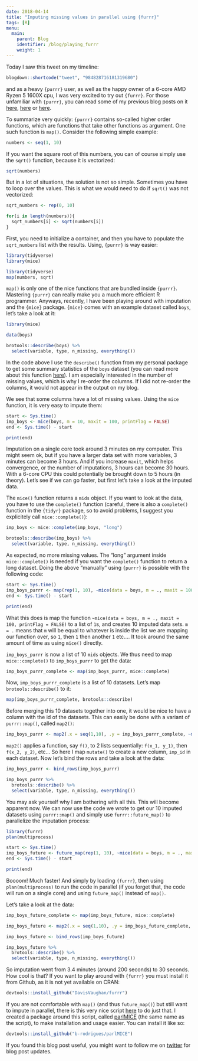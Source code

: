 ```yaml
---
date: 2018-04-14
title: "Imputing missing values in parallel using {furrr}"
tags: [R]
menu:
  main:
    parent: Blog
    identifier: /blog/playing_furrr
    weight: 1
---
```


Today I saw this tweet on my timeline:

```r
blogdown::shortcode("tweet", "984828716181319680")
```

and as a heavy `{purrr}` user, as well as the happy owner of a 6-core AMD Ryzen 5 1600X cpu,
I was very excited to try out `{furrr}`. For those unfamiliar with `{purrr}`, you can
read some of my previous blog posts on it [here](http://www.brodrigues.co/blog/2017-03-24-lesser_known_purrr/),
[here](http://www.brodrigues.co/blog/2017-03-29-make-ggplot2-purrr/) or
[here](http://www.brodrigues.co/blog/2018-01-19-mapping_functions_with_any_cols/).

To summarize very quickly: `{purrr}` contains so-called higher order functions, which are functions
that take other functions as argument. One such function is `map()`. Consider the following simple example:

```r
numbers <- seq(1, 10)
```

If you want the square root of this numbers, you can of course simply use the `sqrt()` function,
because it is vectorized:

```r
sqrt(numbers)
```

But in a lot of situations, the solution is not so simple. Sometimes you have to loop over the
values. This is what we would need to do if `sqrt()` was not vectorized:

```r
sqrt_numbers <- rep(0, 10)

for(i in length(numbers)){
  sqrt_numbers[i] <- sqrt(numbers[i])
}
```

First, you need to initialize a container, and then you have to populate the `sqrt_numbers` list with the results.
Using, `{purrr}` is way easier:

```r
library(tidyverse)
library(mice)
```

```r
library(tidyverse)
map(numbers, sqrt)
```

`map()` is only one of the nice functions that are bundled inside `{purrr}`. Mastering `{purrr}` can really make you a much
more efficient R programmer. Anyways, recently, I have been playing around with imputation and the `{mice}` package.
`{mice}` comes with an example dataset called `boys`, let's take a look at it:

```r
library(mice)

data(boys)

brotools::describe(boys) %>%
  select(variable, type, n_missing, everything())
```

In the code above I use the `describe()` function from my personal package to get some summary
statistics of the `boys` dataset (you can read more about this function
[here](http://www.brodrigues.co/blog/2018-04-10-brotools_describe)). I am especially interested in the number of
missing values, which is why I re-order the columns. If I did not re-order the columns, it would not appear in
the output on my blog.

We see that some columns have a lot of missing values. Using the `mice` function, it is very
easy to impute them:

```r
start <- Sys.time()
imp_boys <- mice(boys, m = 10, maxit = 100, printFlag = FALSE)
end <- Sys.time() - start

print(end)
```

Imputation on a single core took around 3 minutes on my computer. This might seem ok, but if you
have a larger data set with more variables, 3 minutes can become 3 hours. And if you increase `maxit`,
which helps convergence, or the number of imputations, 3 hours can become 30 hours. With a 6-core CPU
this could potentially be brought down to 5 hours (in theory). Let's see if we can go faster,
but first let's take a look at the imputed data.

The `mice()` function returns a `mids` object. If you want to look at the data, you have to use
the `complete()` function (careful, there is also a `complete()` function in the `{tidyr}` package,
so to avoid problems, I suggest you explicitely call `mice::complete()`):

```r
imp_boys <- mice::complete(imp_boys, "long")

brotools::describe(imp_boys) %>%
  select(variable, type, n_missing, everything())
```

As expected, no more missing values. The "long" argument inside `mice::complete()` is needed if you want the `complete()`
function to return a long dataset. Doing the above "manually" using `{purrr}` is possible with the following
code:

```r
start <- Sys.time()
imp_boys_purrr <- map(rep(1, 10), ~mice(data = boys, m = ., maxit = 100, printFlag = FALSE))
end <- Sys.time() - start

print(end)
```

What this does is map the function `~mice(data = boys, m = ., maxit = 100, printFlag = FALSE)`
to a list of `1`s, and creates 10 imputed data sets. `m = .` means that `m` will be equal to whatever is inside
the list we are mapping our function over, so `1`, then `1` then another `1` etc....
It took around the same amount of time as using `mice()` directly.

`imp_boys_purrr` is now a list of 10 `mids` objects. We thus need to map `mice::complete()`
to `imp_boys_purrr` to get the data:

```r
imp_boys_purrr_complete <- map(imp_boys_purrr, mice::complete)
```

Now, `imp_boys_purrr_complete` is a list of 10 datasets. Let's map `brotools::describe()` to it:

```r
map(imp_boys_purrr_complete, brotools::describe)
```

Before merging this 10 datasets together into one, it would be nice to have a column with the id of the datasets.
This can easily be done with a variant of `purrr::map()`, called `map2()`:

```r
imp_boys_purrr <- map2(.x = seq(1,10), .y = imp_boys_purrr_complete, ~mutate(.y, imp_id = as.character(.x)))
```

`map2()` applies a function, say `f()`, to 2 lists sequentially: `f(x_1, y_1)`, then `f(x_2, y_2)`, etc...
So here I map `mutate()` to create a new column, `imp_id` in each dataset. Now let's bind the rows and
take a look at the data:

```r
imp_boys_purrr <- bind_rows(imp_boys_purrr)

imp_boys_purrr %>%
  brotools::describe() %>%
  select(variable, type, n_missing, everything())
```

You may ask yourself why I am bothering with all this. This will become apparent now. We can now use
the code we wrote to get our 10 imputed datasets using `purrr::map()` and simply use `furrr::future_map()`
to parallelize the imputation process:

```r
library(furrr)
plan(multiprocess)

start <- Sys.time()
imp_boys_future <- future_map(rep(1, 10), ~mice(data = boys, m = ., maxit = 100, printFlag = FALSE))
end <- Sys.time() - start

print(end)
```

Boooom! Much faster! And simply by loading `{furrr}`, then using `plan(multiprocess)` to run the code in
parallel (if you forget that, the code will run on a single core) and using `future_map()` instead of `map()`.

Let's take a look at the data:

```r
imp_boys_future_complete <- map(imp_boys_future, mice::complete)

imp_boys_future <- map2(.x = seq(1,10), .y = imp_boys_future_complete, ~mutate(.y, imp_id = as.character(.x)))

imp_boys_future <- bind_rows(imp_boys_future)

imp_boys_future %>%
  brotools::describe() %>%
  select(variable, type, n_missing, everything())
```

So imputation went from 3.4 minutes (around 200 seconds) to 30 seconds. How cool is that? If you want to play around
with `{furrr}` you must install it from Github, as it is not yet available on CRAN:

```r
devtools::install_github("DavisVaughan/furrr")
```

If you are not comfortable with `map()` (and thus `future_map()`) but still want to impute in parallel, there is this
very nice script [here](https://github.com/gerkovink/parlMICE) to do just that. I created a package around this script,
called [parlMICE](https://github.com/b-rodrigues/parlMICE) (the same name as the script), to make installation and
usage easier. You can install it like so:

```r
devtools::install_github("b-rodrigues/parlMICE")
```

If you found this blog post useful, you might want to follow me on [twitter](https://www.twitter.com/brodriguesco)
for blog post updates.

